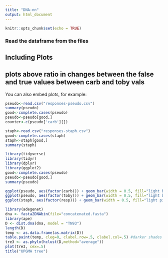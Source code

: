 ```yaml
---
title: "DNA-nn"
output: html_document
---
```


```r
knitr::opts_chunk$set(echo = TRUE)
```


### Read the dataframe from the files

## Including Plots
## plots above ratio in changes between the false and true values between carb and toby vals

You can also embed plots, for example:

```r
pseudo<-read.csv("responses-pseudo.csv")
summary(pseudo)
good<-complete.cases(pseudo)
pseudo<-pseudo[good,]
counter<-c(pseudo['carb'][])

staph<-read.csv("responses-staph.csv")
good<-complete.cases(staph)
staph<-staph[good,]
summary(staph)

```


```r
library(tidyverse)
library(tidyr)
library(dplyr)
library(ggplot2)
good<-complete.cases(pseudo)
pseudo<-pseudo[good,]
summary(pseudo)
```


```r
ggplot(pseudo, aes(factor(carb))) + geom_bar(width = 0.5, fill="light blue", color= "red") + ggtitle("(A) Count of responses to carbenicillin (in pseudomonas)")
ggplot(pseudo, aes(factor(toby))) + geom_bar(width = 0.5, fill="light blue", color= "red") + ggtitle("(B) Count of responses to tobramycin (in pseudomonas)")
ggplot(staph, aes(factor(resp))) + geom_bar(width = 0.5, fill="light pink", color= "black") + ggtitle("(C) Count of responses (in Staphylococcus)")

```


```r
library(adegenet)
dna <- fasta2DNAbin(file="concatenated.fasta")
library(ape)
D <- dist.dna(dna, model = "TN93")
length(D)
temp <- as.data.frame(as.matrix(D))
table.paint(temp, cleg=0, clabel.row=.5, clabel.col=.5) #darker shades of gray mean a larger distance # you can also make cool color plots but they're much more complicated because they use the image() function
tre3 <- as.phylo(hclust(D,method="average"))
plot(tre3, cex=.5)
title("UPGMA tree")
```


